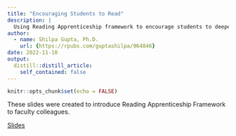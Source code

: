 ```yaml
---
title: "Encouraging Students to Read"
description: |
  Using Reading Apprenticeship framework to encourage students to deepen their learning by reading
author:
  - name: Shilpa Gupta, Ph.D.
    url: {https://rpubs.com/guptashilpa/964846}
date: 2022-11-10
output:
  distill::distill_article:
    self_contained: false
---
```



```r
knitr::opts_chunk$set(echo = FALSE)
```

These slides were created to introduce Reading Apprenticeship Framework to faculty colleagues. 

[Slides](https://rpubs.com/guptashilpa/964846)

